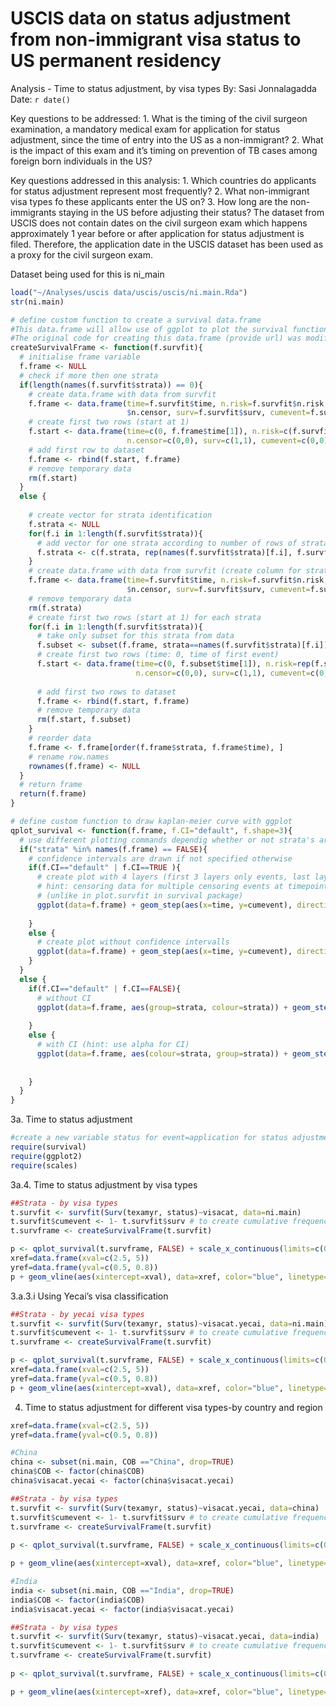 USCIS data on status adjustment from non-immigrant visa status to US permanent residency
========================================================
Analysis - Time to status adjustment, by visa types
By:       Sasi Jonnalagadda  
Date:     `r date()`

Key questions to be addressed:
1. What is the timing of the civil surgeon examination, a mandatory medical exam for application for status adjustment, since the time of entry into the US as a non-immigrant?
2. What is the impact of this exam and it's timing on prevention of TB cases among foreign born individuals in the US?

Key questions addressed in this analysis:
1. Which countries do applicants for status adjustment represent most frequently?
2. What non-immigrant visa types fo these applicants enter the US on?
3. How long are the non-immigrants staying in the US before adjusting their status?  The dataset from USCIS does not contain dates on the civil surgeon exam which happens approximately 1 year before or after application for status adjustment is filed.  Therefore, the application date in the USCIS dataset has been used as a proxy for the civil surgeon exam.



Dataset being used for this is ni_main
```r
load("~/Analyses/uscis data/uscis/uscis/ni.main.Rda")
str(ni.main)
```

```r
# define custom function to create a survival data.frame
#This data.frame will allow use of ggplot to plot the survival function (rather than using plot)
#The original code for creating this data.frame (provide url) was modified to plot the hazard function (cumevent) rather than the survival function
createSurvivalFrame <- function(f.survfit){
  # initialise frame variable
  f.frame <- NULL
  # check if more then one strata
  if(length(names(f.survfit$strata)) == 0){
    # create data.frame with data from survfit
    f.frame <- data.frame(time=f.survfit$time, n.risk=f.survfit$n.risk, n.event=f.survfit$n.event, n.censor = f.survfit
                          $n.censor, surv=f.survfit$surv, cumevent=f.survfit$cumevent, upper=f.survfit$upper, lower=f.survfit$lower)
    # create first two rows (start at 1)
    f.start <- data.frame(time=c(0, f.frame$time[1]), n.risk=c(f.survfit$n, f.survfit$n), n.event=c(0,0),
                          n.censor=c(0,0), surv=c(1,1), cumevent=c(0,0), upper=c(1,1), lower=c(1,1))
    # add first row to dataset
    f.frame <- rbind(f.start, f.frame)
    # remove temporary data
    rm(f.start)
  }
  else {
    
    # create vector for strata identification
    f.strata <- NULL
    for(f.i in 1:length(f.survfit$strata)){
      # add vector for one strata according to number of rows of strata
      f.strata <- c(f.strata, rep(names(f.survfit$strata)[f.i], f.survfit$strata[f.i]))
    }
    # create data.frame with data from survfit (create column for strata)
    f.frame <- data.frame(time=f.survfit$time, n.risk=f.survfit$n.risk, n.event=f.survfit$n.event, n.censor = f.survfit
                          $n.censor, surv=f.survfit$surv, cumevent=f.survfit$cumevent, upper=f.survfit$upper, lower=f.survfit$lower, strata=factor(f.strata))
    # remove temporary data
    rm(f.strata)
    # create first two rows (start at 1) for each strata
    for(f.i in 1:length(f.survfit$strata)){
      # take only subset for this strata from data
      f.subset <- subset(f.frame, strata==names(f.survfit$strata)[f.i])
      # create first two rows (time: 0, time of first event)
      f.start <- data.frame(time=c(0, f.subset$time[1]), n.risk=rep(f.survfit[f.i]$n, 2), n.event=c(0,0),
                            n.censor=c(0,0), surv=c(1,1), cumevent=c(0,0), upper=c(1,1), lower=c(1,1), strata=rep(names(f.survfit$strata)[f.i],
                                                                                                                  2))
      # add first two rows to dataset
      f.frame <- rbind(f.start, f.frame)
      # remove temporary data
      rm(f.start, f.subset)
    }
    # reorder data
    f.frame <- f.frame[order(f.frame$strata, f.frame$time), ]
    # rename row.names
    rownames(f.frame) <- NULL
  }
  # return frame
  return(f.frame)
}

# define custom function to draw kaplan-meier curve with ggplot
qplot_survival <- function(f.frame, f.CI="default", f.shape=3){
  # use different plotting commands dependig whether or not strata's are given
  if("strata" %in% names(f.frame) == FALSE){
    # confidence intervals are drawn if not specified otherwise
    if(f.CI=="default" | f.CI==TRUE ){
      # create plot with 4 layers (first 3 layers only events, last layer only censored)
      # hint: censoring data for multiple censoring events at timepoint are overplotted
      # (unlike in plot.survfit in survival package)
      ggplot(data=f.frame) + geom_step(aes(x=time, y=cumevent), direction="hv") + geom_step(aes(x=time,
                                                                                                y=upper), directions="hv", linetype=2) + geom_step(aes(x=time,y=lower), direction="hv", linetype=2)
    }
    else {
      # create plot without confidence intervalls
      ggplot(data=f.frame) + geom_step(aes(x=time, y=cumevent), direction="hv")
    }
  }
  else {
    if(f.CI=="default" | f.CI==FALSE){
      # without CI
      ggplot(data=f.frame, aes(group=strata, colour=strata)) + geom_step(aes(x=time, y=cumevent),
                                                                         direction="hv")
    }
    else {
      # with CI (hint: use alpha for CI)
      ggplot(data=f.frame, aes(colour=strata, group=strata)) + geom_step(aes(x=time, y=cumevent),
                                                                         direction="hv") + geom_step(aes(x=time, y=upper), directions="hv", linetype=2, alpha=0.5) +
                                                                           geom_step(aes(x=time,y=lower), direction="hv", linetype=2, alpha=0.5)
    }
  }
}
```

3a. Time to status adjustment

```r
#create a new variable status for event=application for status adjustment; everyone gets a 1 in this dataset - no censoring for other reasons.
require(survival)
require(ggplot2)
require(scales)
```

3a.4. Time to status adjustment by visa types 

```r
##Strata - by visa types
t.survfit <- survfit(Surv(texamyr, status)~visacat, data=ni.main)
t.survfit$cumevent <- 1- t.survfit$surv # to create cumulative frequency variable (1-surv)
t.survframe <- createSurvivalFrame(t.survfit)

p <- qplot_survival(t.survframe, FALSE) + scale_x_continuous(limits=c(0, 10)) + xlab("time to exam (years)") + ylab("Cumulative probability of adjusting status") + opts(title="Status adjustment in non-immigrant applicants")
xref=data.frame(xval=c(2.5, 5))
yref=data.frame(yval=c(0.5, 0.8))
p + geom_vline(aes(xintercept=xval), data=xref, color="blue", linetype="dashed") + geom_hline(aes(yintercept=yval), data=yref, color="blue", linetype="dashed") + scale_y_continuous(labels=percent)
```

3.a.3.i Using Yecai's visa classification

```r
##Strata - by yecai visa types
t.survfit <- survfit(Surv(texamyr, status)~visacat.yecai, data=ni.main)
t.survfit$cumevent <- 1- t.survfit$surv # to create cumulative frequency variable (1-surv)
t.survframe <- createSurvivalFrame(t.survfit)

p <- qplot_survival(t.survframe, FALSE) + scale_x_continuous(limits=c(0, 10)) + xlab("time to exam (years)") + ylab("Cumulative probability of adjusting status") + opts(title="Status adjustment in non-immigrant applicants")
xref=data.frame(xval=c(2.5, 5))
yref=data.frame(yval=c(0.5, 0.8))
p + geom_vline(aes(xintercept=xval), data=xref, color="blue", linetype="dashed") + geom_hline(aes(yintercept=yval), data=yref, color="blue", linetype="dashed") + scale_y_continuous(labels=percent)
```

4. Time to status adjustment for different visa types-by country and region

```r
xref=data.frame(xval=c(2.5, 5))
yref=data.frame(yval=c(0.5, 0.8))

#China
china <- subset(ni.main, COB =="China", drop=TRUE) 
china$COB <- factor(china$COB)
china$visacat.yecai <- factor(china$visacat.yecai)

##Strata - by visa types
t.survfit <- survfit(Surv(texamyr, status)~visacat.yecai, data=china)
t.survfit$cumevent <- 1- t.survfit$surv # to create cumulative frequency variable (1-surv)
t.survframe <- createSurvivalFrame(t.survfit)
 
p <- qplot_survival(t.survframe, FALSE) + scale_x_continuous(limits=c(0, 10)) + xlab("time to exam (years)") + ylab("Cumulative probability of adjusting status") + opts(title="Status adjustment in non-immigrant applicants")

p + geom_vline(aes(xintercept=xval), data=xref, color="blue", linetype="dashed") + geom_hline(aes(yintercept=yval), data=yref, color="blue", linetype="dashed") + scale_y_continuous(labels=percent)

#India
india <- subset(ni.main, COB =="India", drop=TRUE) 
india$COB <- factor(india$COB)
india$visacat.yecai <- factor(india$visacat.yecai)

##Strata - by visa types
t.survfit <- survfit(Surv(texamyr, status)~visacat.yecai, data=india)
t.survfit$cumevent <- 1- t.survfit$surv # to create cumulative frequency variable (1-surv)
t.survframe <- createSurvivalFrame(t.survfit)
 
p <- qplot_survival(t.survframe, FALSE) + scale_x_continuous(limits=c(0, 10)) + xlab("time to exam (years)") + ylab("Cumulative probability of adjusting status") + opts(title="Status adjustment in non-immigrant applicants")

p + geom_vline(aes(xintercept=xref), data=xref, color="blue", linetype="dashed") + geom_hline(aes(yintercept=yval), data=yref, color="blue", linetype="dashed") + scale_y_continuous(labels=percent)
```
